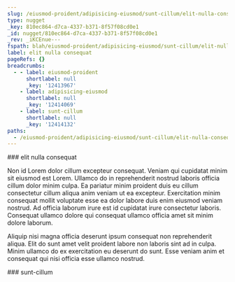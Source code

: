 ```yaml
---
slug: /eiusmod-proident/adipisicing-eiusmod/sunt-cillum/elit-nulla-consequat
type: nugget
_key: 810ec864-d7ca-4337-b371-8f57f08cd0e1
_id: nugget/810ec864-d7ca-4337-b371-8f57f08cd0e1
_rev: _iKCEnue---
fspath: blah/eiusmod-proident/adipisicing-eiusmod/sunt-cillum/elit-nulla-consequat.md
label: elit nulla consequat
pageRefs: {}
breadcrumbs:
  - - label: eiusmod-proident
      shortlabel: null
      _key: '12413967'
    - label: adipisicing-eiusmod
      shortlabel: null
      _key: '12414069'
    - label: sunt-cillum
      shortlabel: null
      _key: '12414132'
paths:
  - /eiusmod-proident/adipisicing-eiusmod/sunt-cillum/elit-nulla-consequat
---
```


<NuggetArea>
<Nugget slug="/eiusmod-proident/adipisicing-eiusmod/sunt-cillum/elit-nulla-consequat" type="nugget" _key="810ec864-d7ca-4337-b371-8f57f08cd0e1" _id="nugget/810ec864-d7ca-4337-b371-8f57f08cd0e1" _rev="_iKCEnue---" fspath="blah/eiusmod-proident/adipisicing-eiusmod/sunt-cillum/elit-nulla-consequat.md" label="elit nulla consequat" paths="/eiusmod-proident/adipisicing-eiusmod/sunt-cillum/elit-nulla-consequat">
<NuggetBody>
### elit nulla consequat

Non id Lorem dolor cillum excepteur consequat. Veniam qui cupidatat minim sit eiusmod est Lorem. Ullamco do in reprehenderit nostrud laboris officia cillum dolor minim culpa. Ea pariatur minim proident duis eu cillum consectetur cillum aliqua anim veniam ut ea excepteur. Exercitation minim consequat mollit voluptate esse ea dolor labore duis enim eiusmod veniam nostrud. Ad officia laborum irure est id cupidatat irure consectetur laboris. Consequat ullamco dolore qui consequat ullamco officia amet sit minim dolore laborum.

Aliquip nisi magna officia deserunt ipsum consequat non reprehenderit aliqua. Elit do sunt amet velit proident labore non laboris sint ad in culpa. Minim ullamco do ex exercitation eu deserunt do sunt. Esse veniam anim et consequat qui nisi officia esse ullamco nostrud.

</NuggetBody>
<Breadcrumbs>
<Crumbs>
<Crumb _key="12413967" label="eiusmod-proident" /><Crumb _key="12414069" label="adipisicing-eiusmod" /><Crumb _key="12414132" label="sunt-cillum" />
</Crumbs>
</Breadcrumbs>
</Nugget>

<NuggetsInbound>
</NuggetsInbound>
<NuggetsOutbound>
</NuggetsOutbound>
</NuggetArea>
<PassagesInbound>
<Passage direction="inbound" type="passage" _key="12414132" _id="passage/12414132" _rev="_iKCEnua--B" label="sunt-cillum" passage="sunt-cillum" fspath="blah/eiusmod-proident/adipisicing-eiusmod/sunt-cillum" paths="/eiusmod-proident/adipisicing-eiusmod/sunt-cillum" slug="/eiusmod-proident/adipisicing-eiusmod/sunt-cillum">
<NuggetBody>
### sunt-cillum

</NuggetBody>
<Breadcrumbs>
<Crumbs>
<Crumb _key="12413967" label="eiusmod-proident" /><Crumb _key="12414069" label="adipisicing-eiusmod" />
</Crumbs>
</Breadcrumbs>
</Passage>

</PassagesInbound>
<PassagesOutbound>
</PassagesOutbound>